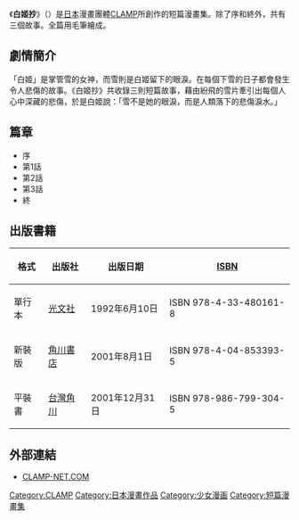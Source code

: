 {{unreferenced|time=2016-02-29T07:32:13+00:00}}
{{Infobox animanga/Headerofja
|title= 白姬抄
|image= 
|size= 
|caption= 
|japanese= 白姫抄
|english= Shirahime-Syo: Snow Goddess Tales
|kana= しらひめしょう
|romaji= Shirahimeshō
|genre= [[少女漫畫|少女漫畫]]
}}
{{Infobox animanga/Manga
|作者= [[CLAMP|CLAMP]]
|出版社= {{flagicon|Japan}}[[光文社|光文社]]→[[角川書店|角川書店]]<br>{{flagicon|Taiwan}} [[台灣角川|台灣角川]]
|label= Valprity 光文社 Comics
|発売日= 1992年6月10日
|冊數= 全1卷
|話數= 
|其他= 
}}
{{Infobox animanga/Footerofja}}

《'''白姬抄'''》（{{lang-ja|白姬抄}}）是[[日本|日本]]漫畫團體[[CLAMP|CLAMP]]所創作的短篇漫畫集。除了序和終外，共有三個故事。全篇用毛筆繪成。

==劇情簡介==
「白姬」是掌管雪的女神，而雪則是白姬留下的眼淚。在每個下雪的日子都會發生令人悲傷的故事。《白姬抄》共收錄三則短篇故事，藉由紛飛的雪片牽引出每個人心中深藏的悲傷，於是白姬說：「雪不是她的眼淚，而是人類落下的悲傷淚水。」

==篇章==
* 序
* 第1話 {{nihongo|牙狼山|牙狼の山}}
* 第2話 {{nihongo|冰之花|氷の花}}
* 第3話 {{nihongo|比翼鳥|比翼の鳥}}
* 終

==出版書籍==
{| class="wikitable" style="font-size:small;"
|-
! 格式 !! 出版社 !! 出版日期 !! [[ISBN|ISBN]]
|-
| 單行本 || {{flagicon|JPN}} [[光文社|光文社]] || 1992年6月10日 || ISBN 978-4-33-480161-8
|-
| 新裝版 || {{flagicon|JPN}} [[角川書店|角川書店]] || 2001年8月1日 || ISBN 978-4-04-853393-5
|-
| 平裝書 || {{flagicon|TWN}} [[台灣角川|台灣角川]] || 2001年12月31日 || ISBN 978-986-799-304-5
|}

==外部連結==
*[http://www.clamp-net.com/ CLAMP-NET.COM] {{Wayback|url=http://www.clamp-net.com/ |date=20070917053234 }}

{{CLAMP}}

{{DEFAULTSORT:Shirahimeshō}}
[[Category:CLAMP|Category:CLAMP]]
[[Category:日本漫畫作品|Category:日本漫畫作品]]
[[Category:少女漫画|Category:少女漫画]]
[[Category:短篇漫畫集|Category:短篇漫畫集]]